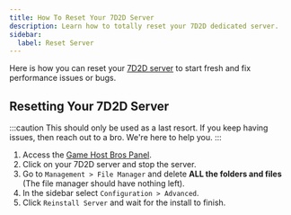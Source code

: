 ```yaml
---
title: How To Reset Your 7D2D Server
description: Learn how to totally reset your 7D2D dedicated server.
sidebar:
  label: Reset Server
---
```


Here is how you can reset your [7D2D server](https://www.gamehostbros.com/7-days-to-die-server-hosting/) to start fresh and fix performance issues or bugs.

## Resetting Your 7D2D Server

:::caution
This should only be used as a last resort. If you keep having issues, then reach out to a bro. We're here to help you.
:::
<Steps>

1. Access the [Game Host Bros Panel](https://panel.gamehostbros.com/).
2. Click on your 7D2D server and stop the server.
3. Go to `Management > File Manager` and delete **ALL the folders and files** (The file manager should have nothing left).
4. In the sidebar select `Configuration > Advanced`.
5. Click `Reinstall Server` and wait for the install to finish.
</Steps>